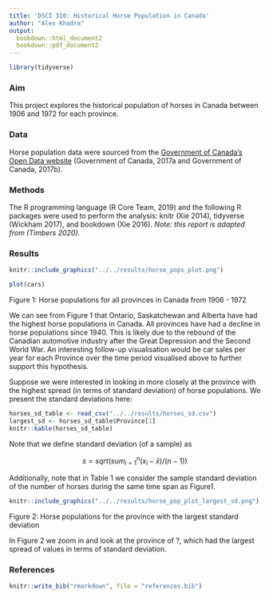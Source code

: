 ```yaml
---
title: 'DSCI 310: Historical Horse Population in Canada'
author: "Alex Khadra"
output:
  bookdown::html_document2
  bookdown::pdf_document2
---
```


```r
library(tidyverse)
```

### Aim

This project explores the historical population of horses in Canada between 1906 and 1972 for each province.

### Data

Horse population data were sourced from the [Government of Canada's Open Data website](http://open.canada.ca/en/open-data) (Government of Canada, 2017a and Government of Canada, 2017b).

### Methods

The R programming language (R Core Team, 2019) and the following R packages were used to perform the analysis: knitr (Xie 2014), tidyverse (Wickham 2017), and bookdown (Xie 2016). *Note: this report is adapted from (Timbers 2020).*

### Results

```r
knitr::include_graphics("../../results/horse_pops_plot.png")
```

```r
plot(cars)
```

Figure 1: Horse populations for all provinces in Canada from 1906 - 1972

We can see from Figure 1 that Ontario, Saskatchewan and Alberta have had the highest horse populations in Canada. All provinces have had a decline in horse populations since 1940. This is likely due to the rebound of the Canadian automotive industry after the Great Depression and the Second World War. An interesting follow-up visualisation would be car sales per year for each Province over the time period visualised above to further support this hypothesis.

Suppose we were interested in looking in more closely at the province with the highest spread (in terms of standard deviation) of horse populations. We present the standard deviations here:

```r
horses_sd_table <- read_csv("../../results/horses_sd.csv")
largest_sd <- horses_sd_table$Province[1]
knitr::kable(horses_sd_table)
```

Note that we define standard deviation (of a sample) as

$$s = sqrt( sum_{i = 1}^n(x_i - \bar{x}) / (n-1))$$

Additionally, note that in Table 1 we consider the sample standard deviation of the number of horses during the same time span as Figure1.

```r
knitr::include_graphics("../../results/horse_pop_plot_largest_sd.png")
```

Figure 2: Horse populations for the province with the largest standard deviation

In Figure 2 we zoom in and look at the province of ?, which had the largest spread of values in terms of standard deviation.

### References

```r
knitr::write_bib("rmarkdown", file = "references.bib")
```
